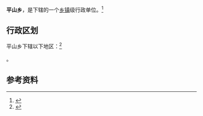 {{中国乡级行政区|32/10/03/200/000}}

'''平山乡'''，是{{PRC admin/fullname|32/10/03/200/000|3}}下辖的一个[[乡镇|乡镇]]级行政单位。<ref>{{PRC admin/ref sgc|{{PRC admin/parent|32/10/03/200/000}}}}</ref>

== 行政区划 ==

平山乡下辖以下地区：<ref>{{PRC admin/ref sgc|32/10/03/200/000}}</ref>

{{PRC admin/children|32/10/03/200/000}}。

== 参考资料 ==

{{reflist}}

{{PRC admin/navcat|32/10/03/200/000}}
{{江苏行政区划小作品}}